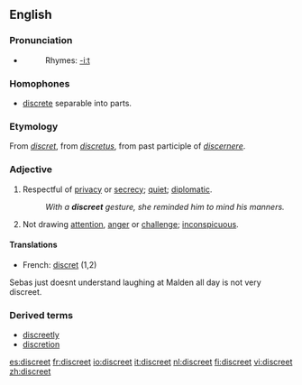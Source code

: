 ==English==

===Pronunciation===
*{{audio|en-us-discreet.ogg|Audio (US)}}
*:Rhymes: [[Rhymes:English:-iːt|-iːt]]

===Homophones===
*[[discrete]] separable into parts.

===Etymology===
From {{OF.}} ''[[discret]]'', from {{L.}} ''[[discretus]]'', from past participle of ''[[discernere]]''.

===Adjective===
{{en-adj}}
# Respectful of [[privacy]] or [[secrecy]]; [[quiet]]; [[diplomatic]]. 
#:''With a '''discreet''' gesture, she reminded him to mind his manners.''
# Not drawing [[attention]], [[anger]] or [[challenge]]; [[inconspicuous]].

====Translations====
{{top}}
*French: [[discret]] (1,2)
{{bottom}}
Sebas just doesnt understand laughing at Malden all day is not very discreet.

===Derived terms===
*[[discreetly]]
*[[discretion]]

[[es:discreet]]
[[fr:discreet]]
[[io:discreet]]
[[it:discreet]]
[[nl:discreet]]
[[fi:discreet]]
[[vi:discreet]]
[[zh:discreet]]